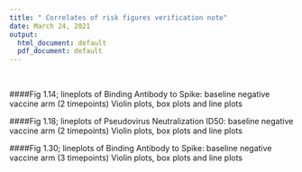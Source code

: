 ```yaml
---
title: " Correlates of risk figures verification note"
date: March 24, 2021
output:
  html_document: default
  pdf_document: default
---
```


<br>

####Fig 1.14; lineplots of Binding Antibody to Spike: baseline negative vaccine arm (2 timepoints)
Violin plots, box plots and line plots 

####Fig 1.18; lineplots of Pseudovirus Neutralization ID50: baseline negative vaccine arm (2 timepoints)
Violin plots, box plots and line plots 

####Fig 1.30; lineplots of Binding Antibody to Spike: baseline negative vaccine arm (3 timepoints)
Violin plots, box plots and line plots 